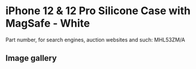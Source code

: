 # iPhone 12 & 12 Pro Silicone Case with MagSafe - White

Part number, for search engines, auction websites and such: MHL53ZM/A

## Image gallery

<div style={{ width: "768px" }}>
  <GalleryComponent
    images={[
      {
        original: "/everysource/MHL53",
        thumbnail: "/everypreview/MHL53",
      },
      {
        original: "/everysource/MHL53_AV01",
        thumbnail: "/everypreview/MHL53_AV01",
      },
      {
        original: "/everysource/MHL53_AV02",
        thumbnail: "/everypreview/MHL53_AV02",
      },
      {
        original: "/everysource/MHL53_AV03",
        thumbnail: "/everypreview/MHL53_AV03",
      },
      {
        original: "/everysource/MHL53_AV04",
        thumbnail: "/everypreview/MHL53_AV04",
      },
      {
        original: "/everysource/MHL53_AV05",
        thumbnail: "/everypreview/MHL53_AV05",
      },
      {
        original: "/everysource/MHL53_AV06",
        thumbnail: "/everypreview/MHL53_AV06",
      },
      {
        original: "/everysource/MHL53_AV07",
        thumbnail: "/everypreview/MHL53_AV07",
      },
      {
        original: "/everysource/MHL53_AV08",
        thumbnail: "/everypreview/MHL53_AV08",
      },
      {
        original: "/everysource/MHL53_AV09",
        thumbnail: "/everypreview/MHL53_AV09",
      },
      {
        original: "/everysource/MHL53_AV10",
        thumbnail: "/everypreview/MHL53_AV10",
      }
    ]}
  />
</div>